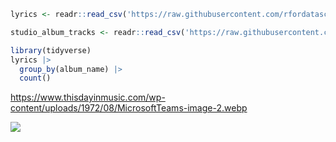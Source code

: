 ```r
lyrics <- readr::read_csv('https://raw.githubusercontent.com/rfordatascience/tidytuesday/master/data/2021/2021-12-14/lyrics.csv')

studio_album_tracks <- readr::read_csv('https://raw.githubusercontent.com/rfordatascience/tidytuesday/master/data/2021/2021-12-14/studio_album_tracks.csv')
```

```r
library(tidyverse)
lyrics |> 
  group_by(album_name) |> 
  count()
```

<https://www.thisdayinmusic.com/wp-content/uploads/1972/08/MicrosoftTeams-image-2.webp>

![](images/clipboard-2583696918.png)
